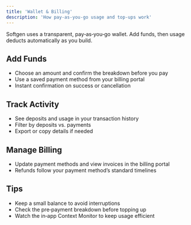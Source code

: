 ```yaml
---
title: 'Wallet & Billing'
description: 'How pay‑as‑you‑go usage and top‑ups work'
---
```


Softgen uses a transparent, pay‑as‑you‑go wallet. Add funds, then usage deducts automatically as you build.

## Add Funds
- Choose an amount and confirm the breakdown before you pay
- Use a saved payment method from your billing portal
- Instant confirmation on success or cancellation

## Track Activity
- See deposits and usage in your transaction history
- Filter by deposits vs. payments
- Export or copy details if needed

## Manage Billing
- Update payment methods and view invoices in the billing portal
- Refunds follow your payment method’s standard timelines

## Tips
- Keep a small balance to avoid interruptions
- Check the pre‑payment breakdown before topping up
- Watch the in‑app Context Monitor to keep usage efficient
